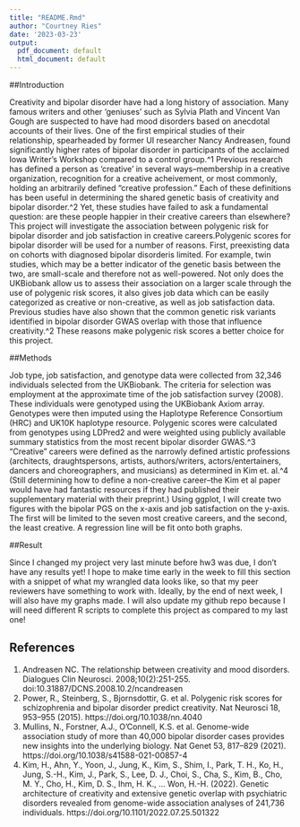 ```yaml
---
title: "README.Rmd"
author: "Courtney Ries"
date: '2023-03-23'
output:
  pdf_document: default
  html_document: default
---
```




##Introduction

Creativity and bipolar disorder have had a long history of association. Many famous writers and other 'geniuses' such as Sylvia Plath and Vincent Van Gough are suspected to have had mood disorders based on anecdotal accounts of their lives. One of the first empirical studies of their relationship, spearheaded by former UI researcher Nancy Andreasen, found significantly higher rates of bipolar disorder in participants of the acclaimed Iowa Writer's Workshop compared to a control group.^1 Previous research has defined a person as 'creative' in several ways--membership in a creative organization, recognition for a creative acheivement, or most commonly, holding an arbitrarily defined "creative profession." Each of these definitions has been useful in determining the shared genetic basis of creativity and bipolar disorder.^2 Yet, these studies have failed to ask a fundamental question: are these people happier in their creative careers than elsewhere? This project will investigate the association between polygenic risk for bipolar disorder and job satisfaction in creative careers.Polygenic scores for bipolar disorder will be used for a number of reasons. First, preexisting data on cohorts with diagnosed bipolar disorderis limited. For example, twin studies, which may be a better indicator of the genetic basis between the two, are small-scale and therefore not as well-powered. Not only does the UKBiobank allow us to assess their association on a larger scale through the use of polygenic risk scores, it also gives job data which can be easily categorized as creative or non-creative, as well as job satisfaction data. Previous studies have also shown that the common genetic risk variants identified in bipolar disorder GWAS overlap with those that influence creativity.^2 These reasons make polygenic risk scores a better choice for this project.

##Methods

Job type, job satisfaction, and genotype data were collected from 32,346 individuals selected from the UKBiobank. The criteria for selection was employment at the approximate time of the job satisfaction survey (2008). These individuals were genotyped using the UKBiobank Axiom array. Genotypes were then imputed using the Haplotype Reference Consortium (HRC) and UK10K haplotype resource. Polygenic scores were calculated from genotypes using LDPred2 and were weighted using publicly available summary statistics from the most recent bipolar disorder GWAS.^3 "Creative" careers were defined as the narrowly defined artistic professions (architects, draughtspersons, artists, authors/writers, actors/entertainers, dancers and choreographers, and musicians) as determined in Kim et. al.^4 (Still determining how to define a non-creative career--the Kim et al paper would have had fantastic resources if they had published their supplementary material with their preprint.) Using ggplot, I will create two figures with the bipolar PGS on the x-axis and job satisfaction on the y-axis. The first will be limited to the seven most creative careers, and the second, the least creative. A regression line will be fit onto both graphs.

##Result

Since I changed my project very last minute before hw3 was due, I don't have any results yet! I hope to make time early in the week to fill this section with a snippet of what my wrangled data looks like, so that my peer reviewers have something to work with. Ideally, by the end of next week, I will also have my graphs made. I will also update my github repo because I will need different R scripts to complete this project as compared to my last one!

## References

1. Andreasen NC. The relationship between creativity and mood disorders. Dialogues Clin Neurosci. 2008;10(2):251-255. doi:10.31887/DCNS.2008.10.2/ncandreasen
2. Power, R., Steinberg, S., Bjornsdottir, G. et al. Polygenic risk scores for schizophrenia and bipolar disorder predict creativity. Nat Neurosci 18, 953–955 (2015). https://doi.org/10.1038/nn.4040
3. Mullins, N., Forstner, A.J., O’Connell, K.S. et al. Genome-wide association study of more than 40,000 bipolar disorder cases provides new insights into the underlying biology. Nat Genet 53, 817–829 (2021). https://doi.org/10.1038/s41588-021-00857-4
4. Kim, H., Ahn, Y., Yoon, J., Jung, K., Kim, S., Shim, I., Park, T. H., Ko, H., Jung, S.-H., Kim, J., Park, S., Lee, D. J., Choi, S., Cha, S., Kim, B., Cho, M. Y., Cho, H., Kim, D. S., Ihm, H. K., … Won, H.-H. (2022). Genetic architecture of creativity and extensive genetic overlap with psychiatric disorders revealed from genome-wide association analyses of 241,736 individuals. https://doi.org/10.1101/2022.07.25.501322
